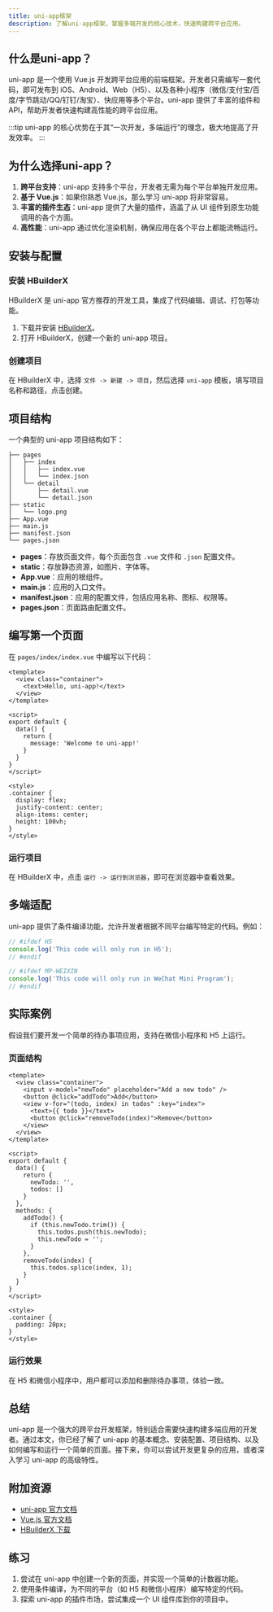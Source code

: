 ```yaml
---
title: uni-app框架
description: 了解uni-app框架，掌握多端开发的核心技术，快速构建跨平台应用。
---
```


## 什么是uni-app？

uni-app 是一个使用 Vue.js 开发跨平台应用的前端框架。开发者只需编写一套代码，即可发布到 iOS、Android、Web（H5）、以及各种小程序（微信/支付宝/百度/字节跳动/QQ/钉钉/淘宝）、快应用等多个平台。uni-app 提供了丰富的组件和 API，帮助开发者快速构建高性能的跨平台应用。

:::tip
uni-app 的核心优势在于其“一次开发，多端运行”的理念，极大地提高了开发效率。
:::

## 为什么选择uni-app？

1. **跨平台支持**：uni-app 支持多个平台，开发者无需为每个平台单独开发应用。
2. **基于 Vue.js**：如果你熟悉 Vue.js，那么学习 uni-app 将非常容易。
3. **丰富的插件生态**：uni-app 提供了大量的插件，涵盖了从 UI 组件到原生功能调用的各个方面。
4. **高性能**：uni-app 通过优化渲染机制，确保应用在各个平台上都能流畅运行。

## 安装与配置

### 安装 HBuilderX

HBuilderX 是 uni-app 官方推荐的开发工具，集成了代码编辑、调试、打包等功能。

1. 下载并安装 [HBuilderX](https://www.dcloud.io/hbuilderx.html)。
2. 打开 HBuilderX，创建一个新的 uni-app 项目。

### 创建项目

在 HBuilderX 中，选择 `文件 -> 新建 -> 项目`，然后选择 `uni-app` 模板，填写项目名称和路径，点击创建。

## 项目结构

一个典型的 uni-app 项目结构如下：

```
├── pages
│   ├── index
│   │   ├── index.vue
│   │   └── index.json
│   └── detail
│       ├── detail.vue
│       └── detail.json
├── static
│   └── logo.png
├── App.vue
├── main.js
├── manifest.json
└── pages.json
```

- **pages**：存放页面文件，每个页面包含 `.vue` 文件和 `.json` 配置文件。
- **static**：存放静态资源，如图片、字体等。
- **App.vue**：应用的根组件。
- **main.js**：应用的入口文件。
- **manifest.json**：应用的配置文件，包括应用名称、图标、权限等。
- **pages.json**：页面路由配置文件。

## 编写第一个页面

在 `pages/index/index.vue` 中编写以下代码：

```vue
<template>
  <view class="container">
    <text>Hello, uni-app!</text>
  </view>
</template>

<script>
export default {
  data() {
    return {
      message: 'Welcome to uni-app!'
    }
  }
}
</script>

<style>
.container {
  display: flex;
  justify-content: center;
  align-items: center;
  height: 100vh;
}
</style>
```

### 运行项目

在 HBuilderX 中，点击 `运行 -> 运行到浏览器`，即可在浏览器中查看效果。

## 多端适配

uni-app 提供了条件编译功能，允许开发者根据不同平台编写特定的代码。例如：

```javascript
// #ifdef H5
console.log('This code will only run in H5');
// #endif

// #ifdef MP-WEIXIN
console.log('This code will only run in WeChat Mini Program');
// #endif
```

## 实际案例

假设我们要开发一个简单的待办事项应用，支持在微信小程序和 H5 上运行。

### 页面结构

```vue
<template>
  <view class="container">
    <input v-model="newTodo" placeholder="Add a new todo" />
    <button @click="addTodo">Add</button>
    <view v-for="(todo, index) in todos" :key="index">
      <text>{{ todo }}</text>
      <button @click="removeTodo(index)">Remove</button>
    </view>
  </view>
</template>

<script>
export default {
  data() {
    return {
      newTodo: '',
      todos: []
    }
  },
  methods: {
    addTodo() {
      if (this.newTodo.trim()) {
        this.todos.push(this.newTodo);
        this.newTodo = '';
      }
    },
    removeTodo(index) {
      this.todos.splice(index, 1);
    }
  }
}
</script>

<style>
.container {
  padding: 20px;
}
</style>
```

### 运行效果

在 H5 和微信小程序中，用户都可以添加和删除待办事项，体验一致。

## 总结

uni-app 是一个强大的跨平台开发框架，特别适合需要快速构建多端应用的开发者。通过本文，你已经了解了 uni-app 的基本概念、安装配置、项目结构、以及如何编写和运行一个简单的页面。接下来，你可以尝试开发更复杂的应用，或者深入学习 uni-app 的高级特性。

## 附加资源

- [uni-app 官方文档](https://uniapp.dcloud.io/)
- [Vue.js 官方文档](https://vuejs.org/)
- [HBuilderX 下载](https://www.dcloud.io/hbuilderx.html)

## 练习

1. 尝试在 uni-app 中创建一个新的页面，并实现一个简单的计数器功能。
2. 使用条件编译，为不同的平台（如 H5 和微信小程序）编写特定的代码。
3. 探索 uni-app 的插件市场，尝试集成一个 UI 组件库到你的项目中。
